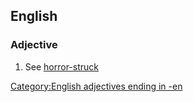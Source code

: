 {{also|horrorstricken}}

==English==

===Adjective===
{{en-adj}}
# See [[horror-struck]]

[[Category:English adjectives ending in -en]]